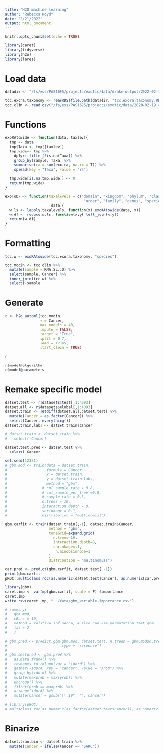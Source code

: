 ```yaml
---
title: "H2O machine learning"
author: "Rebecca Hoyd"
date: "2/21/2022"
output: html_document
---
```


```r
knitr::opts_chunk$set(echo = TRUE)

library(caret)
library(tidyverse)
library(h2o)
library(lares)

```

# Load data

```r
datadir <- "/fs/ess/PAS1695/projects/exotic/data/drake-output/2022-02-16"

tcc.exora.taxonomy <- readRDS(file.path(datadir, "tcc.exora.taxonomy.RDS"))
tcc.clin <- read.csv("/fs/ess/PAS1695/projects/exotic/data/2020-02-19_clinical_aggregated.csv")
```

# Functions

```r
exoRAtowide <- function(data, taxlev){
  tmp <- data
  tmp$Taxa <- tmp[[taxlev]]
  tmp.wide<- tmp %>%
    dplyr::filter(!is.na(Taxa)) %>%
    group_by(sample, Taxa) %>%
    summarise(ra = sum(exo.ra, na.rm = T)) %>%
    spread(key = "Taxa", value = "ra")
  
  tmp.wide[is.na(tmp.wide)] <- 0
  return(tmp.wide)
}

exoToDF <- function(taxalevels = c("domain", "kingdom", "phylum", "class", 
                                    "order", "family", "genus", "species"), 
                     data){
  w.ls <- lapply(taxalevels, function(x) exoRAtowide(data, x))
  w.df <- reduce(w.ls, function(x,y) left_join(x,y)) 
  return(w.df)
}
```


# Formatting

```r
tcc.w <- exoRAtowide(tcc.exora.taxonomy, "species")

tcc.modin <- tcc.clin %>%
  mutate(sample = RNA.SL.ID) %>%
  select(sample, Cancer) %>%
  inner_join(tcc.w) %>%
  select(-sample)
```

# Generate

```r
r <- h2o_automl(tcc.modin, 
                y = Cancer, 
                max_models = 40, 
                impute = FALSE, 
                target = "True",
                split = 0.7, 
                seed = 12345, 
                start_clean = TRUE)

r

```

```r
r$model@algorithm
r$model@parameters
```

# Remake specific model

```r
datset.test <- r$datasets$test[,1:4093]
datset.all <- r$datasets$global[,1:4093]
datset.train <- setdiff(datset.all,datset.test) %>%
  mutate(Cancer = as.factor(Cancer)) %>%
  select(Cancer, everything())
datset.train.labs <- datset.train$Cancer

# datset.train <- datset.train %>%
#   select(-Cancer)

datset.test.pred <- datset.test %>%
  select(-Cancer)
```

```r
set.seed(12351)
# gbm.mod <- train(data = datset.train,
#                  formula = Cancer ~ .,
#                  x = datset.train,
#                  y = datset.train.labs,
#                  method = "gbm",
#                # col_sample_rate = 0.8,
#                # col_sample_per_tree =0.8,
#                # sample_rate = 0.8,
#                n.trees = 19,
#                interaction.depth = 8,
#                shrinkage = 0.1,
#                distribution = "multinomial")

gbm.carfit <- train(datset.train[,-1], datset.train$Cancer,
                    method = "gbm",
                    tuneGrid=expand.grid(
                      n.trees=19,
                      interaction.depth=8,
                      shrinkage=.1,
                       n.minobsinnode=1
                    ),
                    distribution = "multinomial")

car.pred <- predict(gbm.carfit, datset.test[,-1])
print(gbm.carfit)
pROC::multiclass.roc(as.numeric(datset.test$Cancer), as.numeric(car.pred))
```

```r
library(gbm)
caret.imp <- varImp(gbm.carfit, scale = F) $importance
caret.imp
write.csv(caret.imp, "../data/gbm_variable-importance.csv")
```

```r
# summary(
#   gbm.mod, 
#   cBars = 10,
#   method = relative.influence, # also can use permutation.test.gbm
#   las = 2
#   )
```

```r
# gbm.pred <- predict.gbm(gbm.mod, datset.test, n.trees = gbm.mod$n.trees,
#                         type = "response")
# 
# gbm.bestpred <- gbm.pred %>%
#   as.data.frame() %>%
#   rownames_to_column(var = "idord") %>%
#   gather(-idord, key = "cancer", value = "prob") %>%
#   group_by(idord) %>%
#   mutate(maxprob = max(prob)) %>%
#   ungroup() %>%
#   filter(prob == maxprob) %>%
#   arrange(idord) %>%
#   mutate(Cancer = gsub("\\.19", "", cancer))
```

```r
# library(pROC)
# multiclass.roc(as.numeric(as.factor(datset.test$Cancer)), as.numeric(as.factor(gbm.bestpred$Cancer)))
```

# Binarize

```r
datset.tran.bin <- datset.train %>%
  mutate(Cancer = ifelse(Cancer == "SARC"))
```